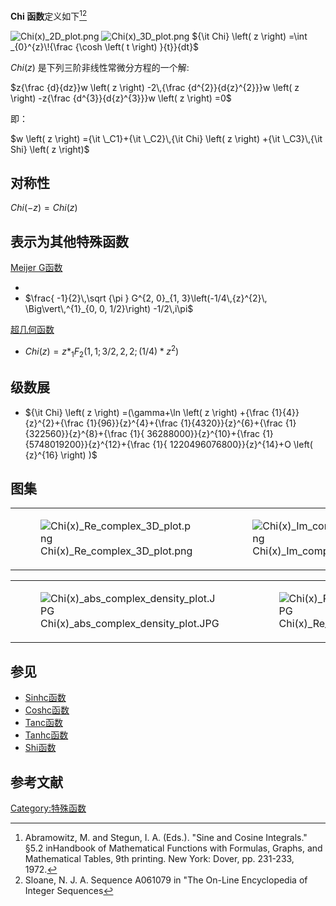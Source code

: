 '''Chi 函数'''定义如下<ref>Abramowitz, M. and Stegun, I. A. (Eds.). "Sine and Cosine Integrals." §5.2 inHandbook of Mathematical Functions with Formulas, Graphs, and Mathematical Tables, 9th printing. New York: Dover, pp. 231-233, 1972. </ref><ref>
Sloane, N. J. A. Sequence A061079 in "The On-Line Encyclopedia of Integer Sequences</ref>

[[File:Chi(x)_2D_plot.png|thumb]]
[[File:Chi(x)_3D_plot.png|thumb]]
<math>{\it Chi} \left( z \right) =\int _{0}^{z}\!{\frac {\cosh \left( t \right) }{t}}{dt}</math>

<math>Chi(z)</math> 是下列三阶非线性常微分方程的一个解:

<math>z{\frac {d}{dz}}w \left( z \right) -2\,{\frac {d^{2}}{d{z}^{2}}}w
 \left( z \right) -z{\frac {d^{3}}{d{z}^{3}}}w \left( z \right) =0</math>

即：

<math>w \left( z \right) ={\it \_C1}+{\it \_C2}\,{\it Chi} \left( z \right) 
+{\it \_C3}\,{\it Shi} \left( z \right)</math>
==对称性==
<math>Chi(-z)=Chi(z)</math>
==表示为其他特殊函数==
[[Meijer_G函数|Meijer G函数]]
*<math>     </math>
*<math>\frac{ -1}{2}\,\sqrt {\pi }
G^{2, 0}_{1, 3}\left(-1/4\,{z}^{2}\, \Big\vert\,^{1}_{0, 0, 1/2}\right)
-1/2\,i\pi     </math>
[[超几何函数|超几何函数]]

*<math>Chi(z)=z*_{1}F_{2}(1,1;3/2,2,2; (1/4)*z^2)     </math>

==级数展==
*<math> {\it Chi} \left( z \right) =(\gamma+\ln  \left( z \right) +{\frac {1}{4}}{z}^{2}+{\frac {1}{96}}{z}^{4}+{\frac {1}{4320}}{z}^{6}+{\frac {1}{322560}}{z}^{8}+{\frac {1}{
36288000}}{z}^{10}+{\frac {1}{5748019200}}{z}^{12}+{\frac {1}{
1220496076800}}{z}^{14}+O \left( {z}^{16} \right) )    </math>

==图集==
{|
|[[File:Chi(x)_Re_complex_3D_plot.png|thumb]]
|[[File:Chi(x)_Im_complex_3D_plot.png|thumb]]
|[[File:Chi(x)_abs_complex_3D_plot.png|thumb]]
|}
{|
|[[File:Chi(x)_abs_complex_density_plot.JPG|thumb]]
|[[File:Chi(x)_Re_complex_density_plot.JPG|thumb]]
|[[File:Chi(x)_Im_complex_density_plot.JPG|thumb]]
|
|}
==参见==
*[[Sinhc函数|Sinhc函数]]
*[[Coshc函数|Coshc函数]]
*[[Tanc函数|Tanc函数]]
*[[Tanhc函数|Tanhc函数]]
*[[Shi函数|Shi函数]]

==参考文献==
<references/>

[[Category:特殊函数|Category:特殊函数]]